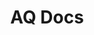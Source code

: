 ---
title: AQ Docs
description: AQ Official Documentation.
template: splash
hero:
  tagline: AQ Official Documentation.
  image:
    file: ../../assets/aq.png
  actions:
    - text: Read the docs
      link: /#
      icon: right-arrow
    - text: Official Website
      link: https://www.axa6.com
      icon: external
      variant: minimal
	- text: Github
      link: https://github.com/aq-org/AQ
      icon: external
      variant: minimal
---